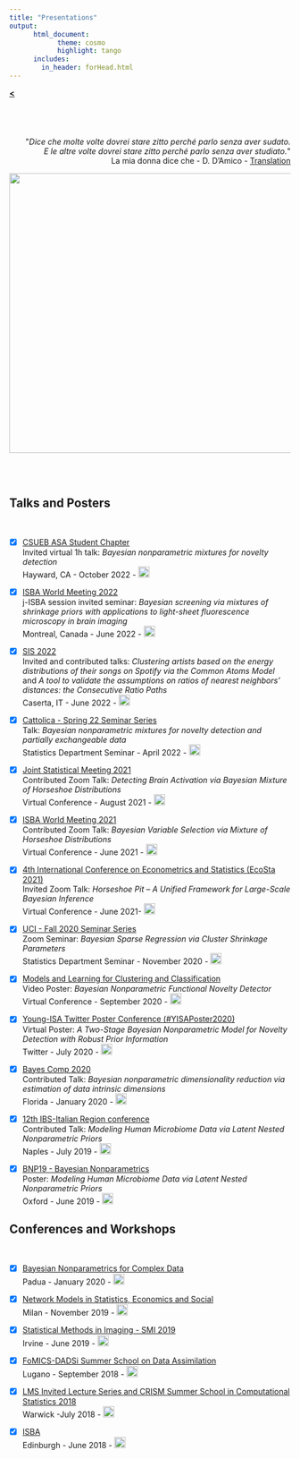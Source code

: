 ```yaml
---
title: "Presentations"
output: 
      html_document:
            theme: cosmo
            highlight: tango
      includes:
        in_header: forHead.html
---
```


[**<**](/index.html)

# {.tabset .tabset-fade}

<br>


<div style="text-align: right"> <p>&quot;<em>Dice che molte volte dovrei stare zitto perché parlo senza aver sudato.<br>
E le altre volte dovrei stare zitto perché parlo senza aver studiato.</em>&quot; <br> La mia donna dice che - D. D'Amico - [Translation](https://translate.google.com/?sl=origin_language_or_auto&tl=en&text=%20La%20mia%20donna%20dice%20che%20molte%20volte%20dovrei%20stare%20zitto%20perch%C3%A9%20parlo%20senza%20aver%20sudato.%20%20E%20le%20altre%20volte%20dovrei%20stare%20zitto%20perch%C3%A9%20parlo%20senza%20aver%20studiato.&op=translate)</p>
<img src="images/prese.png?raw=true" width="600" height="500"/>
</div>

<br><br>


## Talks and Posters

<br>

- [x] [CSUEB ASA Student Chapter](https://www.instagram.com/asacsueb/)  
Invited virtual 1h talk: *Bayesian nonparametric mixtures for novelty detection*  
Hayward, CA - October 2022 - [ <img  width="20" height="20" src="images/cam3.png"> ](/Rmarkdowns/pages/csueb22)


- [x] [ISBA World Meeting 2022](https://isbawebmaster.github.io/ISBA2022/)  
j-ISBA session invited seminar: *Bayesian screening via mixtures of shrinkage priors with applications to light-sheet fluorescence microscopy in brain imaging*  
Montreal, Canada - June 2022 - [ <img  width="20" height="20" src="images/cam3.png"> ](/Rmarkdowns/pages/isba22)

- [x] [SIS 2022](https://meetings3.sis-statistica.org/index.php/SIS2022/Caserta)  
Invited and contributed talks: *Clustering artists based on the energy distributions of their songs on Spotify via the Common Atoms Model* and *A tool to validate the assumptions on ratios of nearest neighbors’ distances: the Consecutive Ratio Paths*  
Caserta, IT - June 2022 - [ <img  width="20" height="20" src="images/cam3.png"> ](/Rmarkdowns/pages/sis22)

- [x] [Cattolica - Spring 22 Seminar Series](https://dipartimenti.unicatt.it/scienze-statistiche-dipartimento-di-scienze-statistiche-eventi#content)  
Talk: *Bayesian nonparametric mixtures for novelty detection and partially exchangeable data*   
Statistics Department Seminar - April 2022 - [ <img  width="20" height="20" src="images/cam3.png"> ](/Rmarkdowns/pages/CATTseminar)  

- [x] [Joint Statistical Meeting 2021](https://ww2.amstat.org/meetings/jsm/2021/)   
      Contributed Zoom Talk: *Detecting Brain Activation via Bayesian Mixture of Horseshoe Distributions*  
      Virtual Conference - August 2021 - [ <img  width="20" height="20" src="images/cam3.png"> ](/Rmarkdowns/pages/JSM21)
- [x] [ISBA World Meeting 2021](https://events.stat.uconn.edu/ISBA2021/)   
      Contributed Zoom Talk: *Bayesian Variable Selection via Mixture of Horseshoe Distributions*   
      Virtual Conference - June 2021 - [ <img  width="20" height="20" src="images/cam3.png"> ](/Rmarkdowns/pages/isba21)  
- [x] [4th International Conference on Econometrics and Statistics (EcoSta 2021)](http://www.cmstatistics.org/EcoSta2021/index.php)   
      Invited Zoom Talk: *Horseshoe Pit -- A Unified Framework for Large-Scale Bayesian Inference*   
      Virtual Conference - June 2021- [ <img  width="20" height="20" src="images/cam3.png"> ](/Rmarkdowns/pages/ecosta21)  
- [x] [UCI - Fall 2020 Seminar Series](https://www.stat.uci.edu/seminar-series/)   
      Zoom Seminar: *Bayesian Sparse Regression via Cluster Shrinkage Parameters*   
      Statistics Department Seminar - November 2020 - [ <img  width="20" height="20" src="images/cam3.png"> ](/Rmarkdowns/pages/UCIseminar)  
- [x] [Models and Learning for Clustering and Classification](http://mbc2.unict.it/)   
      Video Poster: *Bayesian Nonparametric Functional Novelty Detector*   
      Virtual Conference - September 2020 - [ <img  width="20" height="20" src="images/cam3.png"> ](/Rmarkdowns/pages/MBC2)  
- [x] [Young-ISA Twitter Poster Conference (#YISAPoster2020)](https://young-istat.github.io/events/posts/2020-07-15-poster-conference-2020)  
      Virtual Poster: *A Two-Stage Bayesian Nonparametric Model for Novelty Detection with Robust Prior Information*  
      Twitter - July 2020 - [ <img  width="20" height="20" src="images/cam3.png"> ](/Rmarkdowns/pages/YisaPoster)  
- [x] [Bayes Comp 2020](http://users.stat.ufl.edu/~jhobert/BayesComp2020/Conf_Website)  
      Contributed Talk: *Bayesian nonparametric dimensionality reduction via estimation of data intrinsic dimensions*  
      Florida - January 2020 - [ <img  width="20" height="20" src="images/cam3.png"> ](/Rmarkdowns/pages/FLO)  
- [x] [12th IBS-Italian Region conference](https://ibs-italy.org/?page_id=922&lang=en)  
      Contributed Talk: *Modeling Human Microbiome Data via Latent Nested Nonparametric Priors*  
      Naples - July 2019 - [ <img  width="20" height="20" src="images/cam3.png"> ](/Rmarkdowns/pages/Naples)  
- [x] [BNP19 - Bayesian Nonparametrics](https://www.stats.ox.ac.uk/bnp12/)  
       Poster: *Modeling Human Microbiome Data via Latent Nested Nonparametric Priors*   
       Oxford - June 2019 - [ <img  width="20" height="20" src="images/cam3.png"> ](/Rmarkdowns/pages/ox) 

## Conferences and Workshops

<br>

- [x] [Bayesian Nonparametrics for Complex Data](http://bnp4cd.stat.unipd.it/workshop.html)  
      Padua - January 2020 - [ <img  width="20" height="20" src="images/cam3.png"> ](/Rmarkdowns/pages/PAD)  
      
- [x] [Network Models in Statistics, Economics and Social](https://www.eventbrite.it/e/network-models-in-statistics-economics-and-social-registration-59152695304)  
      Milan - November 2019 - [ <img  width="20" height="20" src="images/cam3.png"> ](/Rmarkdowns/pages/catto)  
      
- [x] [Statistical Methods in Imaging - SMI 2019](https://sites.uci.edu/smi2019/)  
      Irvine - June 2019 - [ <img  width="20" height="20" src="images/cam3.png"> ](/Rmarkdowns/pages/SMI19)  
      
- [x] [FoMICS-DADSi Summer School on Data Assimilation](https://www.ics.usi.ch/index.php/news/285-fomics-dadsi-summer-school-on-data-assimilation)  
      Lugano - September 2018 - [ <img  width="20" height="20" src="images/cam3.png"> ](/Rmarkdowns/pages/lug)  
      
- [x] [LMS Invited Lecture Series and CRISM Summer School in Computational Statistics 2018](https://warwick.ac.uk/fac/sci/statistics/crism/workshops/lms2018/)   
      Warwick -July 2018 - [ <img  width="20" height="20" src="images/cam3.png"> ](/Rmarkdowns/pages/Warwick18)  
      
- [x] [ISBA](https://bayesian.org/isba2018/)  
      Edinburgh - June 2018 - [ <img  width="20" height="20" src="images/cam3.png"> ](/Rmarkdowns/pages/isba.html)  

